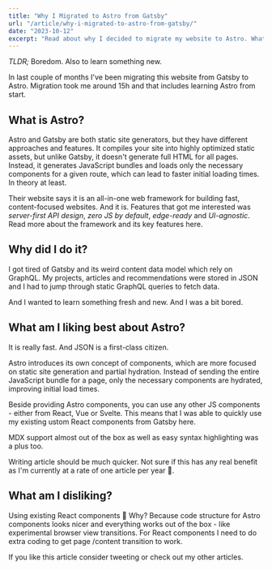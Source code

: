 ```yaml
---
title: "Why I Migrated to Astro from Gatsby"
url: "/article/why-i-migrated-to-astro-from-gatsby/"
date: "2023-10-12"
excerpt: "Read about why I decided to migrate my website to Astro. What I'm liking and what I'm not liking as much."
---
```



<p class="pb-3 text-slate-400 light-mode:text-slate-800 text-xl"><em>TLDR;</em> Boredom. Also to learn something new.</p>

<p class="pb-3 text-slate-400 light-mode:text-slate-800 text-xl">In last couple of months I've been migrating this website from Gatsby to Astro. Migration took me around 15h and that includes learning Astro from start.</p>

<Divider></Divider>

<h2 class="text-white light-mode:text-gray-800 text-2xl italic mb-4">What is Astro?</h2>

<p class="pb-3 text-slate-400 light-mode:text-slate-800 text-xl">Astro and Gatsby are both static site generators, but they have different approaches and features. It compiles your site into highly optimized static assets, but unlike Gatsby, it doesn't generate full HTML for all pages. Instead, it generates JavaScript bundles and loads only the necessary components for a given route, which can lead to faster initial loading times. In theory at least.</p>

<p class="pb-3 text-slate-400 light-mode:text-slate-800 text-xl">Their website says it is an all-in-one web framework for building fast, content-focused websites. And it is. Features that got me interested was <em>server-first API design</em>, <em>zero JS by default</em>, <em>edge-ready</em> and <em>UI-agnostic</em>. Read more about the framework and its key features <ColorLink color="red" href="https://docs.astro.build/en/getting-started/">here</ColorLink>.</p>

<Divider></Divider>

<h2 class="text-white light-mode:text-gray-800 text-2xl italic mb-4">Why did I do it?</h2>

<p class="pb-3 text-slate-400 light-mode:text-slate-800 text-xl">I got tired of Gatsby and its weird content data model which rely on GraphQL. My projects, articles and recommendations were stored in JSON and I had to jump through static GraphQL queries to fetch data.</p>

<p class="pb-3 text-slate-400 light-mode:text-slate-800 text-xl">And I wanted to learn something fresh and new. And I was a bit bored.</p>

<Divider></Divider>

<h2 class="text-white light-mode:text-gray-800 text-2xl italic mb-4">What am I liking best about Astro?</h2>

<p class="pb-3 text-slate-400 light-mode:text-slate-800 text-xl">It is really fast. And JSON is a first-class citizen.</p>

<p class="pb-3 text-slate-400 light-mode:text-slate-800 text-xl">Astro introduces its own concept of components, which are more focused on static site generation and partial hydration. Instead of sending the entire JavaScript bundle for a page, only the necessary components are hydrated, improving initial load times.</p>

<p class="pb-3 text-slate-400 light-mode:text-slate-800 text-xl">Beside providing Astro components, you can use any other JS components - either from React, Vue or Svelte. This means that I was able to quickly use my existing ustom React components from Gatsby here.</p>

<p class="pb-3 text-slate-400 light-mode:text-slate-800 text-xl">MDX support almost out of the box as well as easy syntax highlighting was a plus too.</p>

<p class="pb-3 text-slate-400 light-mode:text-slate-800 text-xl">Writing article should be much quicker. Not sure if this has any real benefit as I'm currently at a rate of one article per year 🙈.</p>

<Divider></Divider>

<h2 class="text-white light-mode:text-gray-800 text-2xl italic mb-4">What am I disliking?</h2>

<p class="pb-3 text-slate-400 light-mode:text-slate-800 text-xl">Using existing React components 🤪 Why? Because code structure for Astro components looks nicer and everything works out of the box - like experimental browser view transitions. For React components I need to do extra coding to get page /content transition to work.</p>

<p class="pb-3 text-slate-400 light-mode:text-slate-800 text-xl">
    If you like this article consider <TweetLink text={ `Why I Migrated to Astro from Gatsby on https://lukapeharda.com/article/why-i-migrated-to-astro-from-gatsby/ by @lukapeharda` }>tweeting</TweetLink> or check out my other <ColorLink href="/articles" color="red">articles</ColorLink>.
</p>